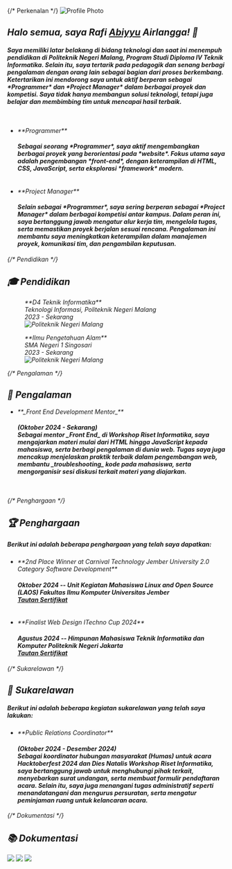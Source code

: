 {/* Perkenalan */}
<img
  src="/rafi-abiyyu-airlangga.jpeg"
  alt="Profile Photo"
  class="h-40 w-40 rounded-full transition-all duration-500 ease-in-out lg:hover:scale-125"
/>
<i class="fa-solid fa-asterisk mt-4 text-xl font-normal" />
<h2 class="mt-4 cursor-default text-3xl font-bold">
  Halo semua, saya Rafi <u>Abiyyu</u> Airlangga! 👋
</h2>
<h4 class="mt-4 cursor-default">
  Saya memiliki latar belakang di bidang teknologi dan saat ini menempuh
  pendidikan di Politeknik Negeri Malang, Program Studi Diploma IV Teknik
  Informatika. Selain itu, saya tertarik pada pedagogik dan senang berbagi
  pengalaman dengan orang lain sebagai bagian dari proses berkembang.
  <br />
  Ketertarikan ini mendorong saya untuk aktif berperan sebagai *Programmer* dan
  *Project Manager* dalam berbagai proyek dan kompetisi. Saya tidak hanya
  membangun solusi teknologi, tetapi juga belajar dan membimbing tim untuk
  mencapai hasil terbaik.
</h4>
<br />
<ul class="ml-4 cursor-default list-disc">
  <li>**Programmer**</li>
  <h4>
    Sebagai seorang *Programmer*, saya aktif mengembangkan berbagai proyek yang
    berorientasi pada *website*. Fokus utama saya adalah pengembangan
    *front-end*, dengan keterampilan di HTML, CSS, JavaScript, serta eksplorasi
    *framework* modern.
  </h4>
  <br />
  <li>**Project Manager**</li>
  <h4>
    Selain sebagai *Programmer*, saya sering berperan sebagai *Project Manager*
    dalam berbagai kompetisi antar kampus. Dalam peran ini, saya bertanggung
    jawab mengatur alur kerja tim, mengelola tugas, serta memastikan proyek
    berjalan sesuai rencana. Pengalaman ini membantu saya meningkatkan
    keterampilan dalam manajemen proyek, komunikasi tim, dan pengambilan
    keputusan.
  </h4>
</ul>

{/* Pendidikan */}
<h2 class="mt-12 cursor-default text-2xl font-bold">🎓 Pendidikan</h2>
<figure class="mt-4 grid cursor-default grid-cols-1 rounded-lg bg-slate-50 px-6 py-4 text-slate-900 lg:grid-cols-2">
  <figcaption>
    **D4 Teknik Informatika** <br />
    Teknologi Informasi, Politeknik Negeri Malang <br />
    2023 - Sekarang
  </figcaption>
  <span class="flex items-center justify-end">
    <img
      src="/politeknik-negeri-malang.png"
      alt="Politeknik Negeri Malang"
      class="hidden h-20 object-cover lg:inline"
    />
  </span>
</figure>
<figure class="mt-4 grid cursor-default grid-cols-1 rounded-lg bg-slate-50 py-4 pl-6 pr-8 text-slate-900 lg:grid-cols-2">
  <figcaption>
    **Ilmu Pengetahuan Alam** <br />
    SMA Negeri 1 Singosari <br />
    2023 - Sekarang
  </figcaption>
  <span class="flex items-center justify-end">
    <img
      src="/sman-1-singosari.png"
      alt="Politeknik Negeri Malang"
      class="hidden h-20 object-cover lg:inline"
    />
  </span>
</figure>

{/* Pengalaman */}
<h2 class="mt-12 cursor-default text-2xl font-bold">🏢 Pengalaman</h2>
<ul class="ml-4 mt-4 cursor-default list-disc">
  <li>**_Front End Development Mentor_**</li>
  <h4>
    (Oktober 2024 - Sekarang) <br />
    Sebagai mentor _Front End_ di Workshop Riset Informatika, saya mengajarkan
    materi mulai dari HTML hingga JavaScript kepada mahasiswa, serta berbagi
    pengalaman di dunia web. Tugas saya juga mencakup menjelaskan praktik
    terbaik dalam pengembangan web, membantu _troubleshooting_ kode pada
    mahasiswa, serta mengorganisir sesi diskusi terkait materi yang diajarkan.
  </h4>
  <br />
</ul>

{/* Penghargaan */}
<h2 class="mt-12 cursor-default text-2xl font-bold">🏆 Penghargaan</h2>
<h5 class="mt-4 cursor-default">
  Berikut ini adalah beberapa penghargaan yang telah saya dapatkan:
</h5>
<ul class="ml-4 mt-4 cursor-default list-disc">
  <li>
    **2nd Place Winner at Carnival Technology Jember University 2.0 Category
    Software Development**
  </li>
  <h4>
    Oktober 2024 -- Unit Kegiatan Mahasiswa Linux and Open Source (LAOS)
    Fakultas Ilmu Komputer Universitas Jember <br />
    <a
      href="https://www.linkedin.com/in/rafiabiyyuairlangga/overlay/honors/680611558/multiple-media-viewer/?profileId=ACoAAEGhngcBWPGs_Etk0yBSoae-FH3T92UD0z0&treasuryMediaId=1731552432073"
      target="_blank"
      class="w-fit italic text-slate-900 underline transition-all duration-300 ease-in-out lg:hover:text-slate-600"
    >
      Tautan Sertifikat
    </a>
  </h4>
  <br />
  <li>**Finalist Web Design ITechno Cup 2024**</li>
  <h4>
    Agustus 2024 -- Himpunan Mahasiswa Teknik Informatika dan Komputer
    Politeknik Negeri Jakarta <br />
    <a
      href="https://www.linkedin.com/in/rafiabiyyuairlangga/overlay/honors/1268660559/multiple-media-viewer/?profileId=ACoAAEGhngcBWPGs_Etk0yBSoae-FH3T92UD0z0&treasuryMediaId=1723550546416"
      target="_blank"
      class="w-fit italic text-slate-900 underline transition-all duration-300 ease-in-out lg:hover:text-slate-600"
    >
      Tautan Sertifikat
    </a>
  </h4>
</ul>

{/* Sukarelawan */}
<h2 class="mt-12 cursor-default text-2xl font-bold">🌱 Sukarelawan</h2>
<h5 class="mt-4 cursor-default">
  Berikut ini adalah beberapa kegiatan sukarelawan yang telah saya lakukan:
</h5>
<ul class="ml-4 mt-4 cursor-default list-disc">
  <li>**Public Relations Coordinator**</li>
  <h4>
    (Oktober 2024 - Desember 2024) <br />
    Sebagai koordinator hubungan masyarakat (Humas) untuk acara Hacktoberfest
    2024 dan Dies Natalis Workshop Riset Informatika, saya bertanggung jawab
    untuk menghubungi pihak terkait, menyebarkan surat undangan, serta membuat
    formulir pendaftaran acara. Selain itu, saya juga menangani tugas
    administratif seperti menandatangani dan mengurus persuratan, serta mengatur
    peminjaman ruang untuk kelancaran acara.
  </h4>
</ul>

{/* Dokumentasi */}
<h2 class="mt-12 cursor-default text-2xl font-bold">📚 Dokumentasi</h2>
<section class="mt-4 grid grid-cols-1 gap-4 lg:grid-cols-3">
  <img src="/penghargaan.jpg" class="h-full rounded-md object-cover transition-all duration-300 ease-in-out lg:hover:scale-105" />
  <img src="/sukarelawan.jpeg" class="h-full rounded-md object-cover transition-all duration-300 ease-in-out lg:hover:scale-105" />
  <img src="/juri-stimata.jpeg" class="h-full rounded-md object-cover transition-all duration-300 ease-in-out lg:hover:scale-105" />
</section>
